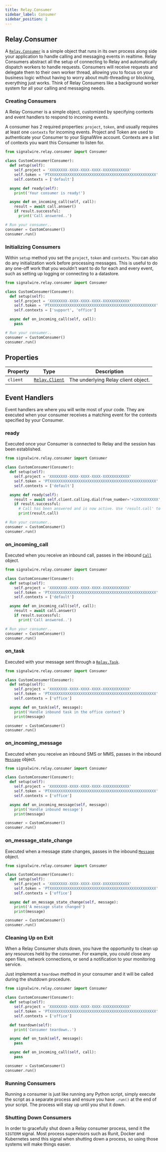 ```yaml
---
title: Relay.Consumer
sidebar_label: Consumer
sidebar_position: 2
---
```


[relay-client]: /sdks/reference/realtime-sdk/v2/sdks/python/relay-client
[relay-consumer]: /sdks/reference/realtime-sdk/v2/sdks/python/consumer
[relay-task]: /sdks/reference/realtime-sdk/v2/sdks/python/task
[relay-messaging-message]: /sdks/reference/realtime-sdk/v2/sdks/python/messaging/message
[relay-calling-call]: /sdks/reference/realtime-sdk/v2/sdks/python/calling/call

## Relay.Consumer

A [`Relay.Consumer`][relay-consumer] is a simple object that runs in its own process along side your application to handle calling and messaging events in realtime. Relay Consumers abstract all the setup of connecting to Relay and automatically dispatch workers to handle requests. Consumers will receive requests and delegate them to their own worker thread, allowing you to focus on your business logic without having to worry about multi-threading or blocking, everything just works. Think of Relay Consumers like a background worker system for all your calling and messaging needs.

### Creating Consumers

A Relay Consumer is a simple object, customized by specifying contexts and event handlers to respond to incoming events.

A consumer has 2 required properties: `project`, `token`, and usually requires at least one `contexts` for incoming events. Project and Token are used to authenticate your Consumer to your SignalWire account. Contexts are a list of contexts you want this Consumer to listen for.

```python
from signalwire.relay.consumer import Consumer

class CustomConsumer(Consumer):
  def setup(self):
    self.project = 'XXXXXXXX-XXXX-XXXX-XXXX-XXXXXXXXXXXX'
    self.token = 'PTXXXXXXXXXXXXXXXXXXXXXXXXXXXXXXXXXXXXXXXXXXXXXXXX'
    self.contexts = ['default']

  async def ready(self):
    print('Your consumer is ready!')

  async def on_incoming_call(self, call):
    result = await call.answer()
    if result.successful:
      print('Call answered..')

# Run your consumer..
consumer = CustomConsumer()
consumer.run()
```

### Initializing Consumers

Within `setup` method you set the `project`, `token` and `contexts`. You can also do any initialization work before processing messages. This is useful to do any one-off work that you wouldn't want to do for each and every event, such as setting up logging or connecting to a datastore.

```python
from signalwire.relay.consumer import Consumer

class CustomConsumer(Consumer):
  def setup(self):
    self.project = 'XXXXXXXX-XXXX-XXXX-XXXX-XXXXXXXXXXXX'
    self.token = 'PTXXXXXXXXXXXXXXXXXXXXXXXXXXXXXXXXXXXXXXXXXXXXXXXX'
    self.contexts = ['support', 'office']

  async def on_incoming_call(self, call):
    pass

# Run your consumer..
consumer = CustomConsumer()
consumer.run()
```

## Properties

| Property | Type | Description |
| -------- | ---- | ----------- |
| `client` | [`Relay.Client`][relay-client] | The underlying Relay client object. |

## Event Handlers

Event handlers are where you will write most of your code. They are executed when your consumer receives a matching event for the contexts specified by your Consumer.

### ready

Executed once your Consumer is connected to Relay and the session has been established.

```python
from signalwire.relay.consumer import Consumer

class CustomConsumer(Consumer):
  def setup(self):
    self.project = 'XXXXXXXX-XXXX-XXXX-XXXX-XXXXXXXXXXXX'
    self.token = 'PTXXXXXXXXXXXXXXXXXXXXXXXXXXXXXXXXXXXXXXXXXXXXXXXX'
    self.contexts = ['default']

  async def ready(self):
    result = await self.client.calling.dial(from_number='+1XXXXXXXXXX', to_number='+1YYYYYYYYYY')
    if result.successful:
      # Call has been answered and is now active. Use 'result.call' to access the Call object.
      print(result.call)

# Run your consumer..
consumer = CustomConsumer()
consumer.run()
```

### on_incoming_call

Executed when you receive an inbound call, passes in the inbound [`Call`][relay-calling-call] object.

```python
from signalwire.relay.consumer import Consumer

class CustomConsumer(Consumer):
  def setup(self):
    self.project = 'XXXXXXXX-XXXX-XXXX-XXXX-XXXXXXXXXXXX'
    self.token = 'PTXXXXXXXXXXXXXXXXXXXXXXXXXXXXXXXXXXXXXXXXXXXXXXXX'
    self.contexts = ['default']

  async def on_incoming_call(self, call):
    result = await call.answer()
    if result.successful:
      print('Call answered..')

# Run your consumer..
consumer = CustomConsumer()
consumer.run()
```

### on_task

Executed with your message sent through a [`Relay.Task`][relay-task].

```python
from signalwire.relay.consumer import Consumer

class CustomConsumer(Consumer):
  def setup(self):
    self.project = 'XXXXXXXX-XXXX-XXXX-XXXX-XXXXXXXXXXXX'
    self.token = 'PTXXXXXXXXXXXXXXXXXXXXXXXXXXXXXXXXXXXXXXXXXXXXXXXX'
    self.contexts = ['office']

  async def on_task(self, message):
    print('Handle inbound task in the office context')
    print(message)

consumer = CustomConsumer()
consumer.run()
```

### on_incoming_message

Executed when you receive an inbound SMS or MMS, passes in the inbound [`Message`][relay-messaging-message] object.

```python
from signalwire.relay.consumer import Consumer

class CustomConsumer(Consumer):
  def setup(self):
    self.project = 'XXXXXXXX-XXXX-XXXX-XXXX-XXXXXXXXXXXX'
    self.token = 'PTXXXXXXXXXXXXXXXXXXXXXXXXXXXXXXXXXXXXXXXXXXXXXXXX'
    self.contexts = ['office']

  async def on_incoming_message(self, message):
    print('Handle inbound message')
    print(message)

consumer = CustomConsumer()
consumer.run()
```

### on_message_state_change

Executed when a message state changes, passes in the inbound [`Message`][relay-messaging-message] object.

```python
from signalwire.relay.consumer import Consumer

class CustomConsumer(Consumer):
  def setup(self):
    self.project = 'XXXXXXXX-XXXX-XXXX-XXXX-XXXXXXXXXXXX'
    self.token = 'PTXXXXXXXXXXXXXXXXXXXXXXXXXXXXXXXXXXXXXXXXXXXXXXXX'
    self.contexts = ['office']

  async def on_message_state_change(self, message):
    print('A message state changed')
    print(message)

consumer = CustomConsumer()
consumer.run()
```

### Cleaning Up on Exit

When a Relay Consumer shuts down, you have the opportunity to clean up any resources held by the consumer. For example, you could close any open files, network connections, or send a notification to your monitoring service.

Just implement a `teardown` method in your consumer and it will be called during the shutdown procedure.

```python
from signalwire.relay.consumer import Consumer

class CustomConsumer(Consumer):
  def setup(self):
    self.project = 'XXXXXXXX-XXXX-XXXX-XXXX-XXXXXXXXXXXX'
    self.token = 'PTXXXXXXXXXXXXXXXXXXXXXXXXXXXXXXXXXXXXXXXXXXXXXXXX'
    self.contexts = ['office']

  def teardown(self):
    print('Consumer teardown..')

  async def on_task(self, message):
    pass

  async def on_incoming_call(self, call):
    pass

consumer = CustomConsumer()
consumer.run()
```

### Running Consumers

Running a consumer is just like running any Python script, simply execute the script as a separate process and ensure you have `.run()` at the end of your script. The process will stay up until you shut it down.

### Shutting Down Consumers

In order to gracefully shut down a Relay consumer process, send it the `SIGTERM` signal. Most process supervisors such as Runit, Docker and Kubernetes send this signal when shutting down a process, so using those systems will make things easier.